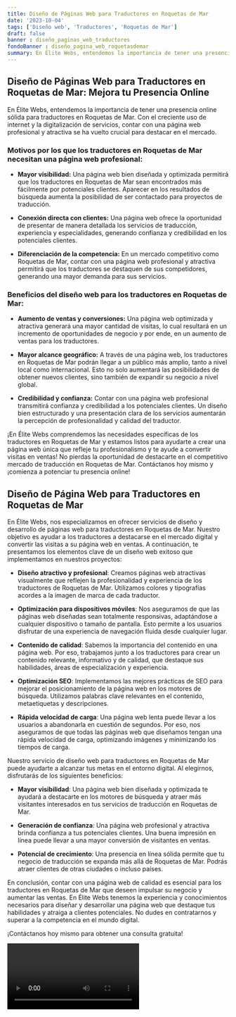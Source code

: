 ```yaml
---
title: Diseño de Páginas Web para Traductores en Roquetas de Mar
date: '2023-10-04'
tags: ['Diseño web', 'Traductores', 'Roquetas de Mar']
draft: false
banner : diseño_paginas_web_traductores
fondoBanner : diseño_pagina_web_roquetasdemar
summary: En Élite Webs, entendemos la importancia de tener una presencia online sólida para traductores en Roquetas de Mar. Con el creciente uso de internet y la digitalización de servicios, contar con una página web profesional y atractiva se ha vuelto crucial para destacar en el mercado. 
---
```


## Diseño de Páginas Web para Traductores en Roquetas de Mar: Mejora tu Presencia Online

En Élite Webs, entendemos la importancia de tener una presencia online sólida para traductores en Roquetas de Mar. Con el creciente uso de internet y la digitalización de servicios, contar con una página web profesional y atractiva se ha vuelto crucial para destacar en el mercado. 

### Motivos por los que los traductores en Roquetas de Mar necesitan una página web profesional:

- **Mayor visibilidad:** Una página web bien diseñada y optimizada permitirá que los traductores en Roquetas de Mar sean encontrados más fácilmente por potenciales clientes. Aparecer en los resultados de búsqueda aumenta la posibilidad de ser contactado para proyectos de traducción.

- **Conexión directa con clientes:** Una página web ofrece la oportunidad de presentar de manera detallada los servicios de traducción, experiencia y especialidades, generando confianza y credibilidad en los potenciales clientes.

- **Diferenciación de la competencia:** En un mercado competitivo como Roquetas de Mar, contar con una página web profesional y atractiva permitirá que los traductores se destaquen de sus competidores, generando una mayor demanda para sus servicios.

### Beneficios del diseño web para los traductores en Roquetas de Mar:

- **Aumento de ventas y conversiones:** Una página web optimizada y atractiva generará una mayor cantidad de visitas, lo cual resultará en un incremento de oportunidades de negocio y por ende, en un aumento de ventas para los traductores.

- **Mayor alcance geográfico:** A través de una página web, los traductores en Roquetas de Mar podrán llegar a un público más amplio, tanto a nivel local como internacional. Esto no solo aumentará las posibilidades de obtener nuevos clientes, sino también de expandir su negocio a nivel global.

- **Credibilidad y confianza:** Contar con una página web profesional transmitirá confianza y credibilidad a los potenciales clientes. Un diseño bien estructurado y una presentación clara de los servicios aumentarán la percepción de profesionalidad y calidad del traductor.

¡En Élite Webs comprendemos las necesidades específicas de los traductores en Roquetas de Mar y estamos listos para ayudarte a crear una página web única que refleje tu profesionalismo y te ayude a convertir visitas en ventas! No pierdas la oportunidad de destacarte en el competitivo mercado de traducción en Roquetas de Mar. Contáctanos hoy mismo y ¡comienza a potenciar tu presencia online!

<GifSeo />

<Cta />

## Diseño de Página Web para Traductores en Roquetas de Mar

En Élite Webs, nos especializamos en ofrecer servicios de diseño y desarrollo de páginas web para traductores en Roquetas de Mar. Nuestro objetivo es ayudar a los traductores a destacarse en el mercado digital y convertir las visitas a su página web en ventas. A continuación, te presentamos los elementos clave de un diseño web exitoso que implementamos en nuestros proyectos:

- **Diseño atractivo y profesional**: Creamos páginas web atractivas visualmente que reflejen la profesionalidad y experiencia de los traductores de Roquetas de Mar. Utilizamos colores y tipografías acordes a la imagen de marca de cada traductor.

- **Optimización para dispositivos móviles**: Nos aseguramos de que las páginas web diseñadas sean totalmente responsivas, adaptándose a cualquier dispositivo o tamaño de pantalla. Esto permite a los usuarios disfrutar de una experiencia de navegación fluida desde cualquier lugar.

- **Contenido de calidad**: Sabemos la importancia del contenido en una página web. Por eso, trabajamos junto a los traductores para crear un contenido relevante, informativo y de calidad, que destaque sus habilidades, áreas de especialización y experiencia.

- **Optimización SEO**: Implementamos las mejores prácticas de SEO para mejorar el posicionamiento de la página web en los motores de búsqueda. Utilizamos palabras clave relevantes en el contenido, metaetiquetas y descripciones.

- **Rápida velocidad de carga**: Una página web lenta puede llevar a los usuarios a abandonarla en cuestión de segundos. Por eso, nos aseguramos de que todas las páginas web que diseñamos tengan una rápida velocidad de carga, optimizando imágenes y minimizando los tiempos de carga.

Nuestro servicio de diseño web para traductores en Roquetas de Mar puede ayudarte a alcanzar tus metas en el entorno digital. Al elegirnos, disfrutarás de los siguientes beneficios:

- **Mayor visibilidad**: Una página web bien diseñada y optimizada te ayudará a destacarte en los motores de búsqueda y atraer más visitantes interesados en tus servicios de traducción en Roquetas de Mar.

- **Generación de confianza**: Una página web profesional y atractiva brinda confianza a tus potenciales clientes. Una buena impresión en línea puede llevar a una mayor conversión de visitantes en ventas.

- **Potencial de crecimiento**: Una presencia en línea sólida permite que tu negocio de traducción se expanda más allá de Roquetas de Mar. Podrás atraer clientes de otras ciudades o incluso países.

En conclusión, contar con una página web de calidad es esencial para los traductores en Roquetas de Mar que deseen impulsar su negocio y aumentar las ventas. En Élite Webs tenemos la experiencia y conocimientos necesarios para diseñar y desarrollar una página web que destaque tus habilidades y atraiga a clientes potenciales. No dudes en contratarnos y superar a la competencia en el mundo digital.

¡Contáctanos hoy mismo para obtener una consulta gratuita!

<Video />

<CtaBot job='Traductores' city='Roquetas de Mar'/>

<Gmaps query='Roquetas de Mar+españa+maps' />